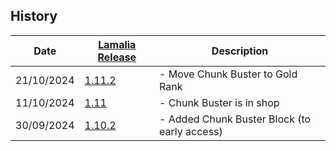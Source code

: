 ## History

| Date | [Lamalia Release](/patchNotes) | Description |
|-------------|-----------|-------------|
| 21/10/2024 | [1.11.2](/patchNotes#patch-1112) | - Move Chunk Buster to Gold Rank |
| 11/10/2024 | [1.11](/patchNotes#patch-111) | - Chunk Buster is in shop |
| 30/09/2024 | [1.10.2](/patchNotes#patch-1102) | - Added Chunk Buster Block (to early access) |